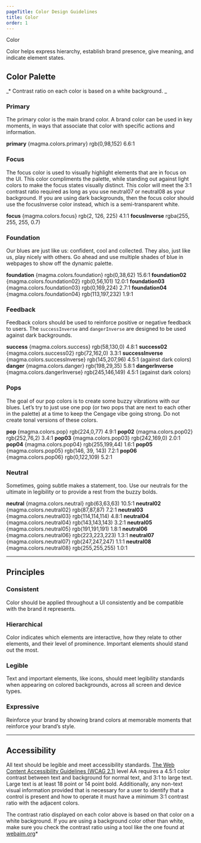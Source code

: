 ```yaml
---
pageTitle: Color Design Guidelines
title: Color
order: 1
---
```



<DocsHeading type="design">Color</DocsHeading>

<LeadParagraph>
  Color helps express hierarchy, establish brand presence, give meaning, and
  indicate element states.
</LeadParagraph>

## Color Palette

_\* Contrast ratio on each color is based on a white background. _

### Primary

The primary color is the main brand color. A brand color can be used in key moments, in ways that associate that color with specific actions and information.

<div class="swatch-rows">
  <ColorSwatch color={magma.colors.primary}>
    <span>
      <strong>primary</strong>
    </span>
    <span class="color-hex">{magma.colors.primary}</span>
    <span>rgb(0,98,152)</span>
    <span>6.6:1</span>
  </ColorSwatch>
</div>

### Focus

The focus color is used to visually highlight elements that are in focus on the UI. This color compliments the palette, while standing out against light colors to make the focus states visually distinct. This color will meet the 3:1 contrast ratio required as long as you use neutral07 or neutral08 as your background.
If you are using dark backgrounds, then the focus color should use the focusInverse color instead, which is a semi-transparent white.

<div class="swatch-rows">
  <ColorSwatch color={magma.colors.focus}>
    <span>
      <strong>focus</strong>
    </span>
    <span class="color-hex">{magma.colors.focus}</span>
    <span>rgb(2, 126, 225)</span>
    <span>4.1:1</span>
  </ColorSwatch>

  <ColorSwatch color={magma.colors.focusInverse}>
    <span>
      <strong>focusInverse</strong>
    </span>
    <span>rgba(255, 255, 255, 0.7)</span>
  </ColorSwatch>
</div>

### Foundation

Our blues are just like us: confident, cool and collected. They also, just like us, play nicely with others. Go ahead and use multiple shades of blue in webpages to show off the dynamic palette.

<div class="swatch-rows">
  <ColorSwatch color={magma.colors.foundation}>
    <span>
      <strong>foundation</strong>
    </span>
    <span class="color-hex">{magma.colors.foundation}</span>
    <span>rgb(0,38,62)</span>
    <span>15.6:1</span>
  </ColorSwatch>
  <ColorSwatch color={magma.colors.foundation02}>
    <span><strong>foundation02</strong></span>
    <span class="color-hex">{magma.colors.foundation02}</span>
    <span>rgb(0,56,101)</span>
    <span>12.0:1</span>
  </ColorSwatch>

<ColorSwatch color={magma.colors.foundation03}>
  <span>
    <strong>foundation03</strong>
  </span>
  <span class="color-hex">{magma.colors.foundation03}</span>
  <span>rgb(0,169,224)</span>
  <span>2.7:1</span>
</ColorSwatch>

  <ColorSwatch color={magma.colors.foundation04}>
    <span><strong>foundation04</strong></span>
    <span class="color-hex">{magma.colors.foundation04}</span>
    <span>rgb(113,197,232)</span>
    <span>1.9:1</span>
  </ColorSwatch>
</div>

### Feedback

Feedback colors should be used to reinforce positive or negative feedback to users. The `successInverse` and `dangerInverse` are designed to be used against dark backgrounds.

<div class="swatch-rows">
  <ColorSwatch color={magma.colors.success}>
    <span>
      <strong>success</strong>
    </span>
    <span class="color-hex">{magma.colors.success}</span>
    <span>rgb(58,130,0)</span>
    <span>4.8:1</span>
  </ColorSwatch>
  <ColorSwatch color={magma.colors.success02}>
    <span>
      <strong>success02</strong>
    </span>
    <span class="color-hex">{magma.colors.success02}</span>
    <span>rgb(72,162,0)</span>
    <span>3.3:1</span>
  </ColorSwatch>
  <ColorSwatch color={magma.colors.successInverse}>
    <span>
      <strong>successInverse</strong>
    </span>
    <span class="color-hex">{magma.colors.successInverse}</span>
    <span>rgb(145,207,96)</span>
    <span>4.5:1 (against dark colors)</span>
  </ColorSwatch>
  <ColorSwatch color={magma.colors.danger}>
    <span>
      <strong>danger</strong>
    </span>
    <span class="color-hex">{magma.colors.danger}</span>
    <span>rgb(198,29,35)</span>
    <span>5.8:1</span>
  </ColorSwatch>
  <ColorSwatch color={magma.colors.dangerInverse}>
    <span>
      <strong>dangerInverse</strong>
    </span>
    <span class="color-hex">{magma.colors.dangerInverse}</span>
    <span>rgb(245,146,149)</span>
    <span>4.5:1 (against dark colors)</span>
  </ColorSwatch>
</div>

### Pops

The goal of our pop colors is to create some buzzy vibrations with our blues. Let’s try to just use one pop (or two pops that are next to each other in the palette) at a time to keep the Cengage vibe going strong. Do not create tonal versions of these colors.

<div class="swatch-rows">
  <ColorSwatch color={magma.colors.pop}>
    <span>
      <strong>pop</strong>
    </span>
    <span class="color-hex">{magma.colors.pop}</span>
    <span>rgb(224,0,77)</span>
    <span>4.9:1</span>
  </ColorSwatch>
  <ColorSwatch color={magma.colors.pop02}>
    <span>
      <strong>pop02</strong>
    </span>
    <span class="color-hex">{magma.colors.pop02}</span>
    <span>rgb(252,76,2)</span>
    <span>3.4:1</span>
  </ColorSwatch>
  <ColorSwatch color={magma.colors.pop03}>
    <span>
      <strong>pop03</strong>
    </span>
    <span class="color-hex">{magma.colors.pop03}</span>
    <span>rgb(242,169,0)</span>
    <span>2.0:1</span>
  </ColorSwatch>
  <ColorSwatch color={magma.colors.pop04}>
    <span>
      <strong>pop04</strong>
    </span>
    <span class="color-hex">{magma.colors.pop04}</span>
    <span>rgb(255,199,44)</span>
    <span>1.6:1</span>
  </ColorSwatch>
  <ColorSwatch color={magma.colors.pop05}>
    <span>
      <strong>pop05</strong>
    </span>
    <span class="color-hex">{magma.colors.pop05}</span>
    <span>rgb(146, 39, 143)</span>
    <span>7.2:1</span>
  </ColorSwatch>
  <ColorSwatch color={magma.colors.pop06}>
    <span>
      <strong>pop06</strong>
    </span>
    <span class="color-hex">{magma.colors.pop06}</span>
    <span>rgb(0,122,109)</span>
    <span>5.2:1</span>
  </ColorSwatch>
</div>

### Neutral

Sometimes, going subtle makes a statement, too. Use our neutrals for the ultimate in legibility or to provide a rest from the buzzy bolds.

<div class="swatch-rows">
  <ColorSwatch color={magma.colors.neutral}>
    <span>
      <strong>neutral</strong>
    </span>
    <span class="color-hex">{magma.colors.neutral}</span>
    <span>rgb(63,63,63)</span>
    <span>10.5:1</span>
  </ColorSwatch>
  <ColorSwatch color={magma.colors.neutral02}>
    <span>
      <strong>neutral02</strong>
    </span>
    <span class="color-hex">{magma.colors.neutral02}</span>
    <span>rgb(87,87,87)</span>
    <span>7.2:1</span>
  </ColorSwatch>
  <ColorSwatch color={magma.colors.neutral03}>
    <span>
      <strong>neutral03</strong>
    </span>
    <span class="color-hex">{magma.colors.neutral03}</span>
    <span>rgb(114,114,114)</span>
    <span>4.8:1</span>
  </ColorSwatch>
  <ColorSwatch color={magma.colors.neutral04}>
    <span>
      <strong>neutral04</strong>
    </span>
    <span class="color-hex">{magma.colors.neutral04}</span>
    <span>rgb(143,143,143)</span>
    <span>3.2:1</span>
  </ColorSwatch>
  <ColorSwatch color={magma.colors.neutral05}>
    <span>
      <strong>neutral05</strong>
    </span>
    <span class="color-hex">{magma.colors.neutral05}</span>
    <span>rgb(191,191,191)</span>
    <span>1.8:1</span>
  </ColorSwatch>
  <ColorSwatch color={magma.colors.neutral06}>
    <span>
      <strong>neutral06</strong>
    </span>
    <span>{magma.colors.neutral06}</span>
    <span>rgb(223,223,223)</span>
    <span>1.3:1</span>
  </ColorSwatch>
  <ColorSwatch color={magma.colors.neutral07}>
    <span>
      <strong>neutral07</strong>
    </span>
    <span class="color-hex">{magma.colors.neutral07}</span>
    <span>rgb(247,247,247)</span>
    <span>1.1:1</span>
  </ColorSwatch>
  <ColorSwatch color={magma.colors.neutral08}>
    <span>
      <strong>neutral08</strong>
    </span>
    <span class="color-hex">{magma.colors.neutral08}</span>
    <span>rgb(255,255,255)</span>
    <span>1.0:1</span>
  </ColorSwatch>
</div>

<hr class="article-divider" />

## Principles

### Consistent

Color should be applied throughout a UI consistently and be compatible with the brand it represents.

### Hierarchical

Color indicates which elements are interactive, how they relate to other elements, and their level of prominence. Important elements should stand out the most.

### Legible

Text and important elements, like icons, should meet legibility standards when appearing on colored backgrounds, across all screen and device types.

### Expressive

Reinforce your brand by showing brand colors at memorable moments that reinforce your brand’s style.

<span class="horizontal-spacer"></span>

<hr class="article-divider" />

## Accessibility

All text should be legible and meet accessibility standards. [The Web Content Accessibility Guidelines (WCAG 2.1)](https://www.w3.org/TR/WCAG21/#contrast-minimum) level AA requires a 4.5:1 color contrast between text and background for normal text, and 3:1 to large text. Large text is at least 18 point or 14 point bold. Additionally, any non-text visual information provided that is necessary for a user to identify that a control is present and how to operate it must have a minimum 3:1 contrast ratio with the adjacent colors.

The contrast ratio displayed on each color above is based on that color on a white background. If you are using a background color other than white, make sure you check the contrast ratio using a tool like the one found at [webaim.org](https://webaim.org/resources/contrastchecker/)\*

<span class="horizontal-spacer"></span>
